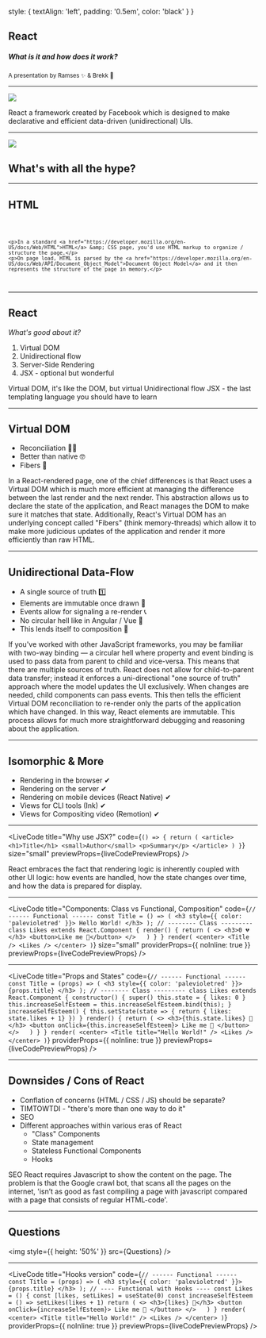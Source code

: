 

  style: {
    textAlign: 'left',
    padding: '0.5em',
    color: 'black'
  }
}

## React
##### What is it and how does it work?

<small>
A presentation by Ramses ✨ & Brekk 🍛
</small>

---
<Split>

![](https://upload.wikimedia.org/wikipedia/commons/thumb/a/a7/React-icon.svg/512px-React-icon.svg.png)

<Definitions>
<Term>React</Term>
<Def>a framework created by Facebook which is designed to make declarative and efficient data-driven (unidirectional) UIs.</Def>
</Definitions>


</Split>

---

<SplitRight>

<img src={Flava} />

## What's with all the hype?

</SplitRight>

---
## HTML

<Code>

```
<p>In a standard <a href="https://developer.mozilla.org/en-US/docs/Web/HTML">HTML</a> &amp; CSS page, you'd use HTML markup to organize / structure the page.</p>
<p>On page load, HTML is parsed by the <a href="https://developer.mozilla.org/en-US/docs/Web/API/Document_Object_Model">Document Object Model</a> and it then represents the structure of the page in memory.</p>
```

</Code>

---
## React

_What's good about it?_

1. Virtual DOM
2. Unidirectional flow
3. Server-Side Rendering
4. JSX - optional but wonderful

<Notes>
Virtual DOM, it's like the DOM, but virtual
Unidirectional flow
JSX - the last templating language you should have to learn
</Notes>

---

## Virtual DOM

* Reconciliation 👯‍♂️
* Better than native 🤓
* Fibers 🧶


<Notes>
In a React-rendered page, one of the chief differences is that React uses a Virtual DOM which is much more efficient at managing the difference between the last render and the next render. This abstraction allows us to declare the state of the application, and React manages the DOM to make sure it matches that state. Additionally, React's Virtual DOM has an underlying concept called "Fibers" (think memory-threads) which allow it to make more judicious updates of the application and render it more efficiently than raw HTML.
</Notes>

---

## Unidirectional Data-Flow

* A single source of truth 1️⃣
* Elements are immutable once drawn 🚯
* Events allow for signaling a re-render 📞
* No circular hell like in Angular / Vue 👿
* This lends itself to composition 🎼

<Notes>
If you've worked with other JavaScript frameworks, you may be familiar with two-way binding &mdash; a circular hell where property and event binding is used to pass data from parent to child and vice-versa. This means that there are multiple sources of truth.
React does not allow for child-to-parent data transfer; instead it enforces a uni-directional "one source of truth" approach where the model updates the UI exclusively. When changes are needed, child components can pass events. This then tells the efficient Virtual DOM reconciliation to re-render only the parts of the application which have changed. In this way, React elements are immutable.
This process allows for much more straightforward debugging and reasoning about the application.
</Notes>

---

## Isomorphic & More

* Rendering in the browser ✔
* Rendering on the server ✔
* Rendering on mobile devices (React Native) ✔
* Views for CLI tools (Ink) ✔
* Views for Compositing video (Remotion) ✔

---

<LiveCode
  title="Why use JSX?"
  code={`() => {
    return (
      <article>
        <h1>Title</h1>
        <small>Author</small>
        <p>Summary</p>
      </article>
    )
  }`} 
  size="small"
  previewProps={liveCodePreviewProps} 
/>

<Notes>
React embraces the fact that rendering logic is inherently coupled with other UI logic: how events are handled, how the state changes over time, and how the data is prepared for display.
</Notes>

---

<LiveCode
  title="Components: Class vs Functional, Composition"
  code={`
  // ------ Functional ------
  const Title = () => (
    <h3 style={{ color: 'palevioletred' }}>
      Hello World!
    </h3>
  );
  // -------- Class ---------
  class Likes extends React.Component {
    render() {
      return (
        <>
          <h3>0 💔</h3>
          <button>Like me 🥺</button>
        </>  
      )
    }
  }
  render(
    <center>
      <Title />
      <Likes />
    </center>
  )
  `} 
  size="small"
  providerProps={{ noInline: true }}
  previewProps={liveCodePreviewProps} 
/>

---

<LiveCode
  title="Props and States"
  code={`
  // ------ Functional ------
  const Title = (props) => (
    <h3 style={{ color: 'palevioletred' }}>
      {props.title}
    </h3>
  );
  // -------- Class ---------
  class Likes extends React.Component {
    constructor() {
      super()
      this.state = { likes: 0 }
      this.increaseSelfEsteem = this.increaseSelfEsteem.bind(this);
    }
    increaseSelfEsteem() {
      this.setState(state => {
        return { likes: state.likes + 1}
      })
    }
    render() {
      return (
        <>
          <h3>{this.state.likes} 🖤</h3>
          <button onClick={this.increaseSelfEsteem}>
            Like me 🥺
          </button>
        </>  
      )
    }
  }
  render(
    <center>
      <Title title="Hello World!" />
      <Likes />
    </center>
  )
  `} 
  providerProps={{ noInline: true }}
  previewProps={liveCodePreviewProps} 
/>

---

## Downsides / Cons of React

* Conflation of concerns (HTML / CSS / JS) should be separate?
* TIMTOWTDI - "there's more than one way to do it"
* SEO
* Different approaches within various eras of React
  - "Class" Components
  - State management
  - Stateless Functional Components
  - Hooks

<Notes>
SEO
React requires Javascript to show the content on the page. The problem is that the Google crawl bot, that scans all the pages on the internet, 'isn’t as good as fast compiling a page with javascript compared with a page that consists of regular HTML-code'.
</Notes>

---

## Questions

<img style={{ height: '50%' }} src={Questions} />

---

<LiveCode
  title="Hooks version"
  code={`
  // ------ Functional ------
  const Title = (props) => (
    <h3 style={{ color: 'palevioletred' }}>
      {props.title}
    </h3>
  );
  // ---- Functional with Hooks ----
  const Likes = () {
    const [likes, setLikes] = useState(0)
    const increaseSelfEsteem = () => setLikes(likes + 1)
    return (
      <>
        <h3>{likes} 🖤</h3>
        <button onClick={increaseSelfEsteem}>
          Like me 🥺
        </button>
      </>  
    )
  }
  render(
    <center>
      <Title title="Hello World!" />
      <Likes />
    </center>
  )
  `} 
  providerProps={{ noInline: true }}
  previewProps={liveCodePreviewProps} 
/>
